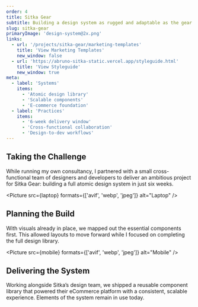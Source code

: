 ```yaml
---
order: 4
title: Sitka Gear
subtitle: Building a design system as rugged and adaptable as the gear.
slug: sitka-gear
primaryImage: 'design-system@2x.png'
links:
  - url: '/projects/sitka-gear/marketing-templates'
    title: 'View Marketing Templates'
    new_window: false
  - url: 'https://abruno-sitka-static.vercel.app/styleguide.html'
    title: 'View Styleguide'
    new_window: true
meta:
  - label: 'Systems'
    items:
      - 'Atomic design library'
      - 'Scalable components'
      - 'E-commerce foundation'
  - label: 'Practices'
    items:
      - '6-week delivery window'
      - 'Cross-functional collaboration'
      - 'Design-to-dev workflows'
---
```



## Taking the Challenge

While running my own consultancy, I partnered with a small cross-functional team of designers and developers to deliver an ambitious project for Sitka Gear: building a full atomic design system in just six weeks.

<Picture src={laptop} formats={['avif', 'webp', 'jpeg']} alt="Laptop" />

## Planning the Build

With visuals already in place, we mapped out the essential components first. This allowed layouts to move forward while I focused on completing the full design library.

<Picture src={mobile} formats={['avif', 'webp', 'jpeg']} alt="Mobile" />

## Delivering the System

Working alongside Sitka’s design team, we shipped a reusable component library that powered their eCommerce platform with a consistent, scalable experience. Elements of the system remain in use today.
